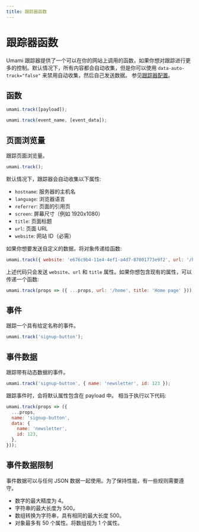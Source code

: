 ```yaml
---
title: 跟踪器函数
---
```


# 跟踪器函数

Umami 跟踪器提供了一个可以在你的网站上调用的函数，如果你想对跟踪进行更多的控制。默认情况下，所有内容都会自动收集，但是你可以使用 `data-auto-track="false"` 来禁用自动收集，然后自己发送数据。
参见[跟踪器配置](/docs/tracker-configuration)。

## 函数

```js
umami.track([payload]);

umami.track(event_name, [event_data]);
```

## 页面浏览量

跟踪页面浏览量。

```js
umami.track();
```

默认情况下，跟踪器会自动收集以下属性:

- `hostname`: 服务器的主机名
- `language`: 浏览器语言
- `referrer`: 页面的引用页
- `screen`: 屏幕尺寸（例如 1920x1080）
- `title`: 页面标题
- `url`: 页面 URL
- `website`: 网站 ID（必需）

如果你想要发送自定义的数据，将对象传递给函数:

```js
umami.track({ website: 'e676c9b4-11e4-4ef1-a4d7-87001773e9f2', url: '/home', title: 'Home page' });
```

上述代码只会发送 `website`、`url` 和 `title` 属性。如果你想包含现有的属性，可以传递一个函数:

```js
umami.track(props => ({ ...props, url: '/home', title: 'Home page' }));
```

## 事件

跟踪一个具有给定名称的事件。

```js
umami.track('signup-button');
```

## 事件数据

跟踪带有动态数据的事件。

```js
umami.track('signup-button', { name: 'newsletter', id: 123 });
```

跟踪事件时，会将默认属性包含在 payload 中。
相当于执行以下代码:

```js
umami.track(props => ({
  ...props,
  name: 'signup-button',
  data: {
    name: 'newsletter',
    id: 123,
  },
}));
```

## 事件数据限制

事件数据可以与任何 JSON 数据一起使用。为了保持性能，有一些规则需要遵守。

- 数字的最大精度为 4。
- 字符串的最大长度为 500。
- 数组转换为字符串，具有相同的最大长度 500。
- 对象最多有 50 个属性。将数组视为 1 个属性。
